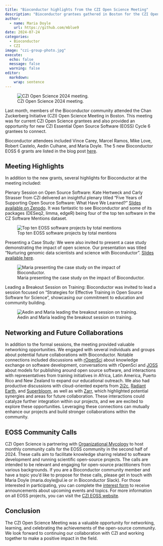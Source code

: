 ```yaml
---
title: "Bioconductor highlights from the CZI Open Science Meeting"
description: "Bioconductor grantees gathered in Boston for the CZI Open Science Meeting."
author:
  - name: Maria Doyle
    url: https://github.com/mblue9
date: 2024-07-24
categories:
  - Bioconductor
  - CZI
image: "czi-group-photo.jpg"
execute:
  echo: false
  message: false
  warning: false
editor: 
  markdown: 
    wrap: sentence
---
```


![CZI Open Science 2024 meeting.](czi-group-photo.jpg)

Last month, members of the Bioconductor community attended the Chan Zuckerberg Initiative (CZI) Open Science Meeting in Boston. This meeting was for current CZI Open Science grantees and also provided an opportunity for new CZI Essential Open Source Software (EOSS) Cycle 6 grantees to connect.

Bioconductor attendees included Vince Carey, Marcel Ramos, Mike Love, Robert Castelo, Aedin Culhane, and Maria Doyle. The 5 new Bioconductor EOSS 6 grants are listed in the blog post [here](https://blog.bioconductor.org/posts/2024-07-12-czi-eoss6-grants/).

## Meeting Highlights
In addition to the new grants, several highlights for Bioconductor at the meeting included:

Plenary Session on Open Source Software: Kate Hertweck and Carly Strasser from CZI delivered an insightful plenary titled "Five Years of Supporting Open Source Software: What Have We Learned?" [Slides available on Zenodo](https://zenodo.org/records/11657025). It was fantastic to see Bioconductor and some of its packages (DESeq2, limma, edgeR) being four of the top ten software in the CZ Software Mentions dataset.

![Top ten EOSS software projects by total mentions](cz-plot.jpg)


Presenting a Case Study: We were also invited to present a case study demonstrating the impact of open science. Our presentation was titled “Nurturing genomic data scientists and science with Bioconductor”. [Slides available here](https://docs.google.com/presentation/d/1-6jAyA8_-JQ7t24AuZqC_mjYnrP5P1QnATSe-rgdCfg/edit?usp=sharing).

![Maria presenting the case study on the impact of Bioconductor.](case-study.jpg)

Leading a Breakout Session on Training: Bioconductor was invited to lead a session focused on “Strategies for Effective Training in Open Source Software for Science”, showcasing our commitment to education and community building.

![Aedin and Maria leading the breakout session on training.](training-breakout.jpg)

## Networking and Future Collaborations
In addition to the formal sessions, the meeting provided valuable networking opportunities. We engaged with several individuals and groups about potential future collaborations with Bioconductor. Notable connections included discussions with [rOpenSci](https://ropensci.org/) about knowledge exchange on software development, conversations with rOpenSci and [JOSS](https://joss.theoj.org/) about models for publishing around open source software, and interactions with representatives from training initiatives in Africa, Latin America, Puerto Rico and New Zealand to expand our educational outreach. We also had productive discussions with cloud-oriented experts from [2i2c](https://2i2c.org/), [Radiant Earth](https://radiant.earth/), and [Superbloom](https://superbloom.design/), as well as with [Zarr](https://zarr.dev/), which highlighted potential synergies and areas for future collaboration. These interactions could catalyze further integration within our projects, and we are excited to explore these opportunities. Leveraging these connections can mutually enhance our projects and build stronger collaborations within the community.

## EOSS Community Calls
CZI Open Science is partnering with [Organizational Mycology](https://orgmycology.com/) to host monthly community calls for the EOSS community in the second half of 2024. These calls aim to facilitate knowledge sharing related to software development and running scientific open-source projects. The calls are intended to be relevant and engaging for open-source practitioners from various backgrounds. If you are a Bioconductor community member and have a topic you'd like to propose for these calls, please get in touch with Maria Doyle (maria.doyle@ul.ie or in Bioconductor Slack). For those interested in participating, you can complete the [interest form](https://docs.google.com/forms/d/e/1FAIpQLSeLJv86wkdQXZ_Orut13JAjdSVnHq0xYB6uMC4IHV6PV_hH_g/viewform) to receive announcements about upcoming events and topics. For more information on all EOSS projects, you can visit the [CZI EOSS website](https://chanzuckerberg.com/eoss/).

## Conclusion
The CZI Open Science Meeting was a valuable opportunity for networking, learning, and celebrating the achievements of the open-source community. We look forward to continuing our collaboration with CZI and working together to make a positive impact in the field.

